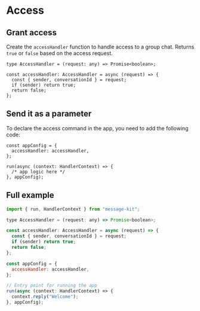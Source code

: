 # Access

## Grant access

Create the `accessHandler` function to handle access to a group chat. Returns `true` or `false` based on the access request.

```tsx [src/index.ts]
type AccessHandler = (request: any) => Promise<boolean>;

const accessHandler: AccessHandler = async (request) => {
  const { sender, conversationId } = request;
  if (sender) return true;
  return false;
};
```

## Send it as a parameter

To declare the access command in the app, you need to add the following code:

```tsx [src/index.ts]
const appConfig = {
  accessHandler: accessHandler,
};

run(async (context: HandlerContext) => {
  /* app logic here */
}, appConfig);
```

## Full example

```jsx [src/index.ts]
import { run, HandlerContext } from "message-kit";

type AccessHandler = (request: any) => Promise<boolean>;

const accessHandler: AccessHandler = async (request) => {
  const { sender, conversationId } = request;
  if (sender) return true;
  return false;
};

const appConfig = {
  accessHandler: accessHandler,
};

// Entry point for running the app
run(async (context: HandlerContext) => {
  context.reply("Welcome");
}, appConfig);
```
